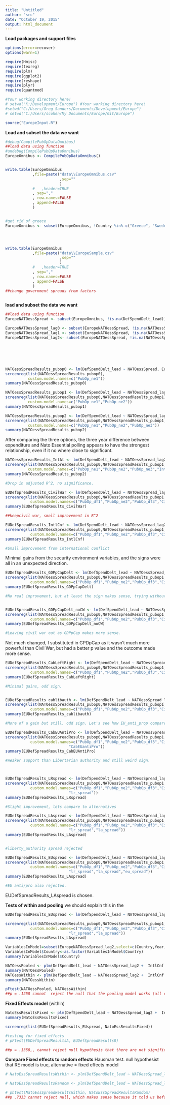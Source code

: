 ```yaml
---
title: "Untitled"
author: "src"
date: "October 19, 2015"
output: html_document
---
```


**Load packages and support files**
```r
options(error=recover)
options(warn=1)

require(Hmisc)
require(texreg)
require(plm)
require(ggplot2)
require(reshape)
require(plyr)
require(quantmod)

#Your working directory here!
# setwd("K:/Development/Europe") #Your working directory here!
#setwd("C:/Users/Greg Sanders/Documents/Development/Europe")
# setwd("C:/Users/scohen/My Documents/Europe/Git/Europe")

source("EuropeInput.R")

```


**Load and subset the data we want**
```r


#debug(CompilePubOpDataOmnibus)
##load data using function
#undebug(CompilePubOpDataOmnibus)
EuropeOmnibus <- CompilePubOpDataOmnibus()


write.table(EuropeOmnibus
            ,file=paste("data\\EuropeOmnibus.csv"
                        ,sep=""
                        )
            #   ,header=TRUE
            , sep=","
            , row.names=FALSE
            , append=FALSE
            )


#get rid of greece
EuropeOmnibus <- subset(EuropeOmnibus, !Country %in% c("Greece", "Sweden","Russia","United States"))




write.table(EuropeOmnibus
            ,file=paste("data\\EuropeSample.csv"
                        ,sep=""
                        )
            #   ,header=TRUE
            , sep=","
            , row.names=FALSE
            , append=FALSE
            )
##change government spreads from factors



```


**load and subset the data we want**
```r

##load data using function
EuropeNATOessSpread <- subset(EuropeOmnibus, !is.na(DefSpendDelt_lead))

EuropeNATOessSpread_lag0 <- subset(EuropeNATOessSpread, !is.na(NATOessSpread))
EuropeNATOessSpread_lag1 <- subset(EuropeNATOessSpread, !is.na(NATOessSpread_lag1))
EuropeNATOessSpread_lag2<- subset(EuropeNATOessSpread, !is.na(NATOessSpread_lag2))







```



``` r

NATOessSpreadResults_pubop0 <- lm(DefSpendDelt_lead ~ NATOessSpread, EuropeNATOessSpread_lag0) 
screenreg(list(NATOessSpreadResults_pubop0),
          custom.model.names=c("PubOp_ne1"))
summary(NATOessSpreadResults_pubop0)

NATOessSpreadResults_pubop1 <- lm(DefSpendDelt_lead ~ NATOessSpread_lag1, EuropeNATOessSpread_lag1) 
screenreg(list(NATOessSpreadResults_pubop0,NATOessSpreadResults_pubop1),
          custom.model.names=c("PubOp_ne1","PubOp_ne2"))
summary(NATOessSpreadResults_pubop1)

NATOessSpreadResults_pubop2 <- lm(DefSpendDelt_lead ~ NATOessSpread_lag2, EuropeNATOessSpread_lag2) 
screenreg(list(NATOessSpreadResults_pubop0,NATOessSpreadResults_pubop1,NATOessSpreadResults_pubop2),
          custom.model.names=c("PubOp_ne1","PubOp_ne2","PubOp_ne3"))
summary(NATOessSpreadResults_pubop2)


```

After comparing the three options, the three year difference between expenditure and Nato Essential polling appears to have the strongest relationship, even if it no where close to significant.


``` r
NATOessSpreadResults_IntAt <- lm(DefSpendDelt_lead ~ NATOessSpread_lag2  + IntAt, EuropeNATOessSpread_lag2) 
screenreg(list(NATOessSpreadResults_pubop0,NATOessSpreadResults_pubop1,NATOessSpreadResults_pubop2,NATOessSpreadResults_IntAt),
          custom.model.names=c("PubOp_ne1","PubOp_ne2","PubOp_ne3","IntAt"))
summary(NATOessSpreadResults_pubop2)

#Drop in adjusted R^2, no significance.

EUDefSpreadResults_CivilWar <- lm(DefSpendDelt_lead ~ NATOessSpread_lag2 +  CivilWar, EuropeNATOessSpread_lag2)
screenreg(list(NATOessSpreadResults_pubop0,NATOessSpreadResults_pubop1,NATOessSpreadResults_pubop2,EUDefSpreadResults_CivilWar),
           custom.model.names=c("PubOp_df1","PubOp_ne2","PubOp_df3","CivilWar"))
summary(EUDefSpreadResults_CivilWar)

##keepcivil war, small improvement in R^2

EUDefSpreadResults_IntlCnf <- lm(DefSpendDelt_lead ~ NATOessSpread_lag2 +  CivilWar +IntlCnf, EuropeNATOessSpread_lag2)
screenreg(list(NATOessSpreadResults_pubop0,NATOessSpreadResults_pubop1,NATOessSpreadResults_pubop2,EUDefSpreadResults_CivilWar,EUDefSpreadResults_IntlCnf),
           custom.model.names=c("PubOp_df1","PubOp_ne2","PubOp_df3","CivilWar","IntlCnf"))
summary(EUDefSpreadResults_IntlCnf)

#Small improvement from international conflict


```

Minimal gains from the security environment variables, and the signs were all in an unexpected direction.


``` r


EUDefSpreadResults_GDPpCapDelt <- lm(DefSpendDelt_lead ~ NATOessSpread_lag2 +  CivilWar +IntlCnf + GDPpCapDelt, EuropeNATOessSpread_lag2)
screenreg(list(NATOessSpreadResults_pubop0,NATOessSpreadResults_pubop1,NATOessSpreadResults_pubop2,EUDefSpreadResults_CivilWar,EUDefSpreadResults_IntlCnf,EUDefSpreadResults_GDPpCapDelt),
           custom.model.names=c("PubOp_df1","PubOp_ne2","PubOp_df3","CivilWar","IntlCnf","GDPpCapDelt"))
summary(EUDefSpreadResults_GDPpCapDelt)

#No real improvement, but at least the sign makes sense, trying without civil war


EUDefSpreadResults_GDPpCapDelt_noCW <- lm(DefSpendDelt_lead ~ NATOessSpread_lag2 +  IntlCnf + GDPpCapDelt, EuropeNATOessSpread_lag2)
screenreg(list(NATOessSpreadResults_pubop0,NATOessSpreadResults_pubop1,NATOessSpreadResults_pubop2,EUDefSpreadResults_CivilWar,EUDefSpreadResults_IntlCnf,EUDefSpreadResults_GDPpCapDelt,EUDefSpreadResults_GDPpCapDelt_noCW),
           custom.model.names=c("PubOp_df1","PubOp_ne2","PubOp_df3","CivilWar","IntlCnf","GDPpCapDelt","GnoCW"))
summary(EUDefSpreadResults_GDPpCapDelt_noCW)

#Leaving civil war out as GDPpCap makes more sense.

```

Not much changed, I substituted in GPDpCap as it wasn't much more powerful than Civil War, but had a better p value and the outcome made more sense. 


``` r


EUDefSpreadResults_CabLeftRight <- lm(DefSpendDelt_lead ~ NATOessSpread_lag2 +  IntlCnf + GDPpCapDelt +Cab_left_right, EuropeNATOessSpread_lag2)
screenreg(list(NATOessSpreadResults_pubop0,NATOessSpreadResults_pubop1,NATOessSpreadResults_pubop2,EUDefSpreadResults_CivilWar,EUDefSpreadResults_IntlCnf,EUDefSpreadResults_GDPpCapDelt,EUDefSpreadResults_GDPpCapDelt_noCW,EUDefSpreadResults_CabLeftRight),
           custom.model.names=c("PubOp_df1","PubOp_ne2","PubOp_df3","CivilWar","IntlCnf","GDPpCapDelt","GnoCW","CabLeftRight"))
summary(EUDefSpreadResults_CabLeftRight)

#Minimal gains, odd sign.


EUDefSpreadResults_cablibauth <- lm(DefSpendDelt_lead ~ NATOessSpread_lag2 +  IntlCnf + GDPpCapDelt +Cab_liberty_authority, EuropeNATOessSpread_lag2)
screenreg(list(NATOessSpreadResults_pubop0,NATOessSpreadResults_pubop1,NATOessSpreadResults_pubop2,EUDefSpreadResults_CivilWar,EUDefSpreadResults_IntlCnf,EUDefSpreadResults_GDPpCapDelt,EUDefSpreadResults_GDPpCapDelt_noCW,EUDefSpreadResults_cablibauth),
           custom.model.names=c("PubOp_df1","PubOp_ne2","PubOp_df3","CivilWar","IntlCnf","GDPpCapDelt","GnoCW","CabLibertyAuth"))
summary(EUDefSpreadResults_cablibauth)

#More of a gain but still, odd sign. Let's see how EU_anti_prop compares

EUDefSpreadResults_CabEUAntiPro <- lm(DefSpendDelt_lead ~ NATOessSpread_lag2 +  IntlCnf + GDPpCapDelt +Cab_eu_anti_pro, EuropeNATOessSpread_lag2)
screenreg(list(NATOessSpreadResults_pubop0,NATOessSpreadResults_pubop1,NATOessSpreadResults_pubop2,EUDefSpreadResults_CivilWar,EUDefSpreadResults_IntlCnf,EUDefSpreadResults_GDPpCapDelt,EUDefSpreadResults_GDPpCapDelt_noCW,EUDefSpreadResults_cablibauth,EUDefSpreadResults_CabEUAntiPro),
           custom.model.names=c("PubOp_df1","PubOp_ne2","PubOp_df3","CivilWar","IntlCnf","GDPpCapDelt","GnoCW","CabLibAuth",
                            "CabEUantiPro"))
summary(EUDefSpreadResults_CabEUAntiPro)

#Weaker support than Libertarian authority and still weird sign.



EUDefSpreadResults_LRspread <- lm(DefSpendDelt_lead ~ NATOessSpread_lag2 +  IntlCnf + GDPpCapDelt + Cab_liberty_authority+ left_right_ls_spread  , EuropeNATOessSpread_lag2)
screenreg(list(NATOessSpreadResults_pubop0,NATOessSpreadResults_pubop1,NATOessSpreadResults_pubop2,EUDefSpreadResults_CivilWar,EUDefSpreadResults_IntlCnf,EUDefSpreadResults_GDPpCapDelt,EUDefSpreadResults_GDPpCapDelt_noCW,EUDefSpreadResults_cablibauth,EUDefSpreadResults_LRspread),
           custom.model.names=c("PubOp_df1","PubOp_ne2","PubOp_df3","CivilWar","IntlCnf","GDPpCapDelt","GnoCW","CabLibAuth",
                            "lr_spread"))
summary(EUDefSpreadResults_LRspread)

#Slight improvement, lets compare to alternatives

EUDefSpreadResults_LAspread <- lm(DefSpendDelt_lead ~ NATOessSpread_lag2 +  IntlCnf + GDPpCapDelt +Cab_liberty_authority + liberty_authority_ls_spread , EuropeNATOessSpread_lag2)
screenreg(list(NATOessSpreadResults_pubop0,NATOessSpreadResults_pubop1,NATOessSpreadResults_pubop2,EUDefSpreadResults_CivilWar,EUDefSpreadResults_IntlCnf,EUDefSpreadResults_GDPpCapDelt,EUDefSpreadResults_GDPpCapDelt_noCW,EUDefSpreadResults_cablibauth,EUDefSpreadResults_LRspread,EUDefSpreadResults_LAspread),
           custom.model.names=c("PubOp_df1","PubOp_ne2","PubOp_df3","CivilWar","IntlCnf","GDPpCapDelt","GnoCW","CabLibAuth",
                            "lr_spread","la_spread"))
summary(EUDefSpreadResults_LAspread)


#liberty_authority spread rejected

EUDefSpreadResults_EUspread <- lm(DefSpendDelt_lead ~ NATOessSpread_lag2 +  IntlCnf + GDPpCapDelt + Cab_liberty_authority+ eu_anti_pro_ls_spread  , EuropeNATOessSpread_lag2)
screenreg(list(NATOessSpreadResults_pubop0,NATOessSpreadResults_pubop1,NATOessSpreadResults_pubop2,EUDefSpreadResults_CivilWar,EUDefSpreadResults_IntlCnf,EUDefSpreadResults_GDPpCapDelt,EUDefSpreadResults_GDPpCapDelt_noCW,EUDefSpreadResults_cablibauth,EUDefSpreadResults_LRspread,EUDefSpreadResults_LAspread,EUDefSpreadResults_EUspread),
           custom.model.names=c("PubOp_df1","PubOp_ne2","PubOp_df3","CivilWar","IntlCnf","GDPpCapDelt","GnoCW","CabLibAuth",
                            "lr_spread","la_spread","eu_spread"))
summary(EUDefSpreadResults_LAspread)

#EU anti/pro also rejected.

```


EUDefSpreadResults_LAspread is chosen.



**Tests of within and pooling** we should explain this in the 

``` r

EUDefSpreadResults_EUspread <- lm(DefSpendDelt_lead ~ NATOessSpread_lag2 +  IntlCnf + GDPpCapDelt + Cab_liberty_authority+ eu_anti_pro_ls_spread  , EuropeNATOessSpread_lag2)

screenreg(list(NATOessSpreadResults_pubop0,NATOessSpreadResults_pubop1,NATOessSpreadResults_pubop2,EUDefSpreadResults_CivilWar,EUDefSpreadResults_IntlCnf,EUDefSpreadResults_GDPpCapDelt,EUDefSpreadResults_GDPpCapDelt_noCW,EUDefSpreadResults_cablibauth,EUDefSpreadResults_LRspread,EUDefSpreadResults_LAspread),
           custom.model.names=c("PubOp_df1","PubOp_ne2","PubOp_df3","CivilWar","IntlCnf","GDPpCapDelt","GnoCW","CabLibAuth",
                            "lr_spread","la_spread"))
summary(EUDefSpreadResults_LAspread)

VariablesInModel=subset(EuropeNATOessSpread_lag2,select=c(Country,Year,DefSpendDelt_lead , NATOessSpread_lag2 ,  IntlCnf , GDPpCapDelt , Cab_liberty_authority, eu_anti_pro_ls_spread ),Year>2004)
VariablesInModel$Country<-as.factor(VariablesInModel$Country)
summary(VariablesInModel$Country)

NATOessPooled <- plm(DefSpendDelt_lead ~ NATOessSpread_lag2 +  IntlCnf + GDPpCapDelt + Cab_liberty_authority+ eu_anti_pro_ls_spread + eu_anti_pro_ls_spread:NATOessSpread_lag2, data = VariablesInModel, model = "pooling")
summary(NATOessPooled)
NATOessWithin <- plm(DefSpendDelt_lead ~ NATOessSpread_lag2 +  IntlCnf + GDPpCapDelt + Cab_liberty_authority+ eu_anti_pro_ls_spread + eu_anti_pro_ls_spread:NATOessSpread_lag2, data = VariablesInModel,  model = "within")
summary(NATOessWithin)

pFtest(NATOessPooled, NATOessWithin)
##p = .1258 cannot  reject the null that the pooling model works (all coefficients for each country should be the same ever year)

```


**Fixed Effects model** (within)
```r

NatoEssResultsFixed <- plm(DefSpendDelt_lead ~ NATOessSpread_lag2 +  IntlCnf + GDPpCapDelt + Cab_liberty_authority+ eu_anti_pro_ls_spread , data = VariablesInModel,  model = "within")
summary(NatoEssResultsFixed)

screenreg(list(EUDefSpreadResults_EUspread, NatoEssResultsFixed))

#testing for fixed effects
# pFtest(EUDefSpreadResultsA, EUDefSpreadResults8)

##p = .1358,, cannot reject null hypothesis that there are not significnat effects, use pooled 

```

**Compare Fixed effects to random effects** Hausman test. null hypothesist that RE model is true, alternative = fixed effects model
``` r

# NatoEssSpreadResultsWithin <- plm(DefSpendDelt_lead ~ NATOessSpread_lag2 +  IntlCnf + GDPpCapDelt + Cab_liberty_authority+ eu_anti_pro_ls_spread, data = VariablesInModel,  index=c("Country", "Year"), model="within") 

# NatoEssSpreadResultsRandom <- plm(DefSpendDelt_lead ~ NATOessSpread_lag2 +  IntlCnf + GDPpCapDelt + Cab_liberty_authority+ eu_anti_pro_ls_spread, data = VariablesInModel,  index=c("Country", "Year"), model="random")

# phtest(NatoEssSpreadResultsWithin, NatoEssSpreadResultsRandom)
##p .7333 cannot reject null, which makes sense because it told us before to do pooled. 
```


